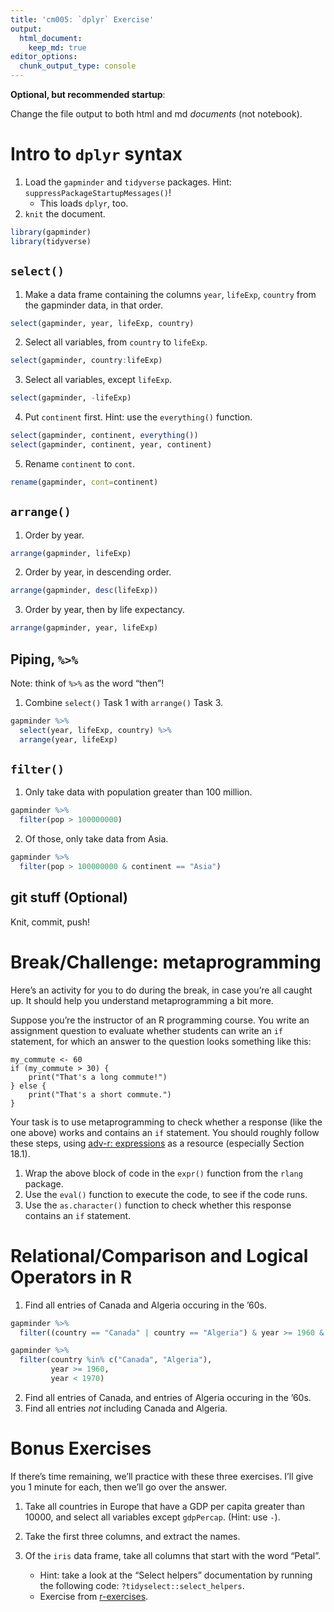 ```yaml
---
title: 'cm005: `dplyr` Exercise'
output:
  html_document:
    keep_md: true
editor_options: 
  chunk_output_type: console
---
```


**Optional, but recommended startup**:

Change the file output to both html and md _documents_ (not notebook).

# Intro to `dplyr` syntax

1. Load the `gapminder` and `tidyverse` packages. Hint: `suppressPackageStartupMessages()`!
    - This loads `dplyr`, too.
2. `knit` the document. 

```r
library(gapminder)
library(tidyverse)
```

## `select()`

1. Make a data frame containing the columns `year`, `lifeExp`, `country` from the gapminder data, in that order.

```r
select(gapminder, year, lifeExp, country)
```

2. Select all variables, from `country` to `lifeExp`. 

```r
select(gapminder, country:lifeExp)
```

3. Select all variables, except `lifeExp`.

```r
select(gapminder, -lifeExp)
```

4. Put `continent` first. Hint: use the `everything()` function.

```r
select(gapminder, continent, everything())
select(gapminder, continent, year, continent)
```

5. Rename `continent` to `cont`.

```r
rename(gapminder, cont=continent)
```

## `arrange()`

1. Order by year.

```r
arrange(gapminder, lifeExp)
```

2. Order by year, in descending order.

```r
arrange(gapminder, desc(lifeExp))
```

3. Order by year, then by life expectancy.

```r
arrange(gapminder, year, lifeExp)
```

## Piping, `%>%`

Note: think of `%>%` as the word "then"!

1. Combine `select()` Task 1 with `arrange()` Task 3.

```r
gapminder %>%
  select(year, lifeExp, country) %>%
  arrange(year, lifeExp)
```

## `filter()`

1. Only take data with population greater than 100 million.

```r
gapminder %>%
  filter(pop > 100000000)
```

2. Of those, only take data from Asia.

```r
gapminder %>%
  filter(pop > 100000000 & continent == "Asia")
```

## git stuff (Optional)

Knit, commit, push!

# Break/Challenge: metaprogramming

Here's an activity for you to do during the break, in case you're all caught up. It should help you understand metaprogramming a bit more.

Suppose you're the instructor of an R programming course. You write an assignment question to evaluate whether students can write an `if` statement, for which an answer to the question looks something like this:

```
my_commute <- 60
if (my_commute > 30) {
    print("That's a long commute!")
} else {
    print("That's a short commute.")
}
```

Your task is to use metaprogramming to check whether a response (like the one above) works and contains an `if` statement. You should roughly follow these steps, using [adv-r: expressions](https://adv-r.hadley.nz/expressions.html) as a resource (especially Section 18.1).

1. Wrap the above block of code in the `expr()` function from the `rlang` package.
2. Use the `eval()` function to execute the code, to see if the code runs.
3. Use the `as.character()` function to check whether this response contains an `if` statement.

# Relational/Comparison and Logical Operators in R

1. Find all entries of Canada and Algeria occuring in the '60s. 

```r
gapminder %>%
  filter((country == "Canada" | country == "Algeria") & year >= 1960 & year < 1970)

gapminder %>%
  filter(country %in% c("Canada", "Algeria"),
         year >= 1960,
         year < 1970)
```

2. Find all entries of Canada, and entries of Algeria occuring in the '60s. 
3. Find all entries _not_ including Canada and Algeria.

# Bonus Exercises

If there's time remaining, we'll practice with these three exercises. I'll give you 1 minute for each, then we'll go over the answer.

1. Take all countries in Europe that have a GDP per capita greater than 10000, and select all variables except `gdpPercap`. (Hint: use `-`).

2. Take the first three columns, and extract the names.

3. Of the `iris` data frame, take all columns that start with the word "Petal". 
    - Hint: take a look at the "Select helpers" documentation by running the following code: `?tidyselect::select_helpers`.
    - Exercise from [r-exercises](https://www.r-exercises.com/2017/10/19/dplyr-basic-functions-exercises/).
